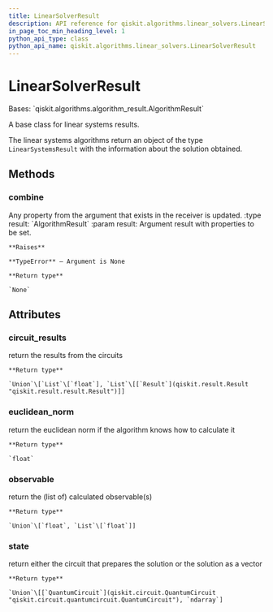 ```yaml
---
title: LinearSolverResult
description: API reference for qiskit.algorithms.linear_solvers.LinearSolverResult
in_page_toc_min_heading_level: 1
python_api_type: class
python_api_name: qiskit.algorithms.linear_solvers.LinearSolverResult
---
```


# LinearSolverResult

<Class id="qiskit.algorithms.linear_solvers.LinearSolverResult" github="https://github.com/qiskit/qiskit/tree/stable/0.21/qiskit/algorithms/linear_solvers/linear_solver.py" signature="LinearSolverResult">
  Bases: `qiskit.algorithms.algorithm_result.AlgorithmResult`

  A base class for linear systems results.

  The linear systems algorithms return an object of the type `LinearSystemsResult` with the information about the solution obtained.

  ## Methods

  ### combine

  <Function id="qiskit.algorithms.linear_solvers.LinearSolverResult.combine" signature="LinearSolverResult.combine(result)">
    Any property from the argument that exists in the receiver is updated. :type result: `AlgorithmResult` :param result: Argument result with properties to be set.

    **Raises**

    **TypeError** – Argument is None

    **Return type**

    `None`
  </Function>

  ## Attributes

  ### circuit\_results

  <Attribute id="qiskit.algorithms.linear_solvers.LinearSolverResult.circuit_results" name="circuit_results">
    return the results from the circuits

    **Return type**

    `Union`\[`List`\[`float`], `List`\[[`Result`](qiskit.result.Result "qiskit.result.result.Result")]]
  </Attribute>

  ### euclidean\_norm

  <Attribute id="qiskit.algorithms.linear_solvers.LinearSolverResult.euclidean_norm" name="euclidean_norm">
    return the euclidean norm if the algorithm knows how to calculate it

    **Return type**

    `float`
  </Attribute>

  ### observable

  <Attribute id="qiskit.algorithms.linear_solvers.LinearSolverResult.observable" name="observable">
    return the (list of) calculated observable(s)

    **Return type**

    `Union`\[`float`, `List`\[`float`]]
  </Attribute>

  ### state

  <Attribute id="qiskit.algorithms.linear_solvers.LinearSolverResult.state" name="state">
    return either the circuit that prepares the solution or the solution as a vector

    **Return type**

    `Union`\[[`QuantumCircuit`](qiskit.circuit.QuantumCircuit "qiskit.circuit.quantumcircuit.QuantumCircuit"), `ndarray`]
  </Attribute>
</Class>

